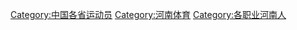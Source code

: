 [[Category:中国各省运动员|Category:中国各省运动员]]
[[Category:河南体育|Category:河南体育]]
[[Category:各职业河南人|Category:各职业河南人]]